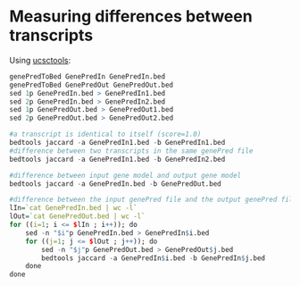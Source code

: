 # Measuring differences between transcripts

Using [ucsctools](http://hgdownload.cse.ucsc.edu/admin/exe/linux.x86_64/):
 
```r
genePredToBed GenePredIn GenePredIn.bed
genePredToBed GenePredOut GenePredOut.bed
sed 1p GenePredIn.bed > GenePredIn1.bed
sed 2p GenePredIn.bed >	GenePredIn2.bed
sed 1p GenePredOut.bed > GenePredOut1.bed
sed 2p GenePredOut.bed > GenePredOut2.bed

#a transcript is identical to itself (score=1.0)
bedtools jaccard -a GenePredIn1.bed -b GenePredIn1.bed
#difference between two transcripts in the same genePred file
bedtools jaccard -a GenePredIn1.bed -b GenePredIn2.bed

#difference between input gene model and output gene model
bedtools jaccard -a GenePredIn.bed -b GenePredOut.bed 

#difference between the input genePred file and the output genePred file transcript by transcript
lIn=`cat GenePredIn.bed | wc -l`
lOut=`cat GenePredOut.bed | wc -l`
for ((i=1; i <= $lIn ; i++)); do
    sed -n "$i"p GenePredIn.bed > GenePredIn$i.bed
    for ((j=1; j <= $lOut ; j++)); do
        sed -n "$j"p GenePredOut.bed > GenePredOut$j.bed
    	bedtools jaccard -a GenePredIn$i.bed -b GenePredIn$j.bed
    done
done
```